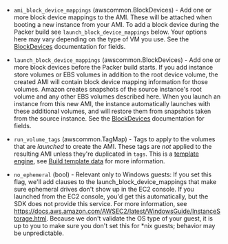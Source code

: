 <!-- Code generated from the comments of the Config struct in builder/amazon/ebs/builder.go; DO NOT EDIT MANUALLY -->

-   `ami_block_device_mappings` (awscommon.BlockDevices) - Add one or more block device mappings to the AMI. These will be attached
    when booting a new instance from your AMI. To add a block device during
    the Packer build see `launch_block_device_mappings` below. Your options
    here may vary depending on the type of VM you use. See the
    [BlockDevices](#block-devices-configuration) documentation for fields.
    
-   `launch_block_device_mappings` (awscommon.BlockDevices) - Add one or more block devices before the Packer build starts. If you add
    instance store volumes or EBS volumes in addition to the root device
    volume, the created AMI will contain block device mapping information
    for those volumes. Amazon creates snapshots of the source instance's
    root volume and any other EBS volumes described here. When you launch an
    instance from this new AMI, the instance automatically launches with
    these additional volumes, and will restore them from snapshots taken
    from the source instance. See the
    [BlockDevices](#block-devices-configuration) documentation for fields.
    
-   `run_volume_tags` (awscommon.TagMap) - Tags to apply to the volumes that are *launched* to create the AMI.
    These tags are *not* applied to the resulting AMI unless they're
    duplicated in `tags`. This is a [template
    engine](/docs/templates/engine), see [Build template
    data](#build-template-data) for more information.
    
-   `no_ephemeral` (bool) - Relevant only to Windows guests: If you set this flag, we'll add clauses
    to the launch_block_device_mappings that make sure ephemeral drives
    don't show up in the EC2 console. If you launched from the EC2 console,
    you'd get this automatically, but the SDK does not provide this service.
    For more information, see
    https://docs.aws.amazon.com/AWSEC2/latest/WindowsGuide/InstanceStorage.html.
    Because we don't validate the OS type of your guest, it is up to you to
    make sure you don't set this for *nix guests; behavior may be
    unpredictable.
    